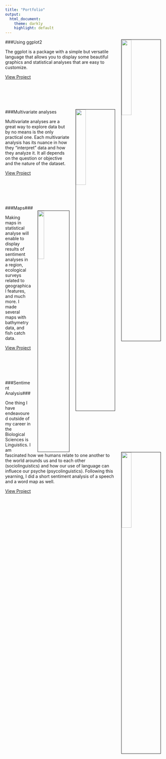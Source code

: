 ---
title: "Portfolio"
output: 
  html_document:
    theme: darkly
    highlight: default
---

###Using ggplot2
<img src="images/n_corr_morales.png" style="width:25%; border:1px solid; margin-left: 20px" align="right">  

The ggplot is a package with a simple but versatile language that allows you to display some beautiful graphics and statistical analyses that are easy to customize.

<a href=ggplot.html class="btn btn-success">View Project</a>  
  
<br/>
<br/>
<br/>
<br/>

###Multivariate analyses
<img src="images/elenapca.png" style="width:25%; border:1px solid; margin-left: 20px" align="right">  
  
Multivariate analyses are a great way to explore data but by no means is the only practical one. Each multivariate analysis has its nuance in how they "interpret" data and how they analyze it. It all depends on the question or objective and the nature of the dataset.  
  
<a href=multivariate.html class="btn btn-success">View Project</a>  
  
<br/>
<br/>
<br/>
<br/>

###Maps###
<img src="images/cog_biomass.png" style="width:20%; border:1px solid; margin-left: 20px"
align="right">  
  
Making maps in statistical analyse will enable to display results of sentiment analyses in a region, ecological surveys related to geographical features, and much more. I made several maps with bathymetry data, and fish catch data.  
  
<a href=maps.html class="btn btn-success">View Project</a>  
  
<br/>
<br/>
<br/>
<br/>

###Sentiment Analysis###
<img src="images/wd.png" style="width:25%; border:1px solid; margin-left: 20px" 
align="right">  
  
One thing I have endeavoured outside of my career in the Biological Sciences is Linguistics. I am fascinated how we humans relate to one another to the world arounds us and to each other (sociolinguistics) and how our use of language can influece our psyche (psycolinguistics). Following this yearning, I did a short sentiment analysis of a speech and a word map as well. 
  
<a href=sentiment.html class="btn btn-success">View Project</a>  

<br/>
<br/>
<br/>
<br/>
